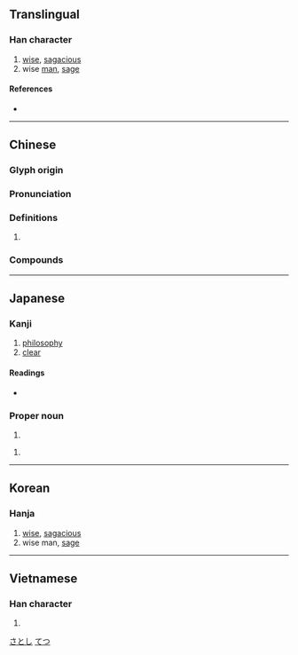 {{character info/new}}
==Translingual==

===Han character===
{{Han char|rn=30|rad=口|as=07|sn=10|four=52602|canj=QLR|ids=⿱折口}}

# [[wise]], [[sagacious]]
# wise [[man]], [[sage]]

====References====
* {{Han ref|kx=0191.010|dkj=03667|dj=0410.150|hdz=10625.030|uh=54F2|ud=21746|bh=ADF5|bd=44533}}

----

==Chinese==
{{zh-forms|alt=喆}}

===Glyph origin===
{{Han etym}}

===Pronunciation===
{{zh-pron
|m=zhé
|c=zit3
|h=pfs=
|md=
|mn=qz,tw,xm,zz:tiat/twv:thiat
|w=
|mc=y
|oc=y
|cat=
}}

===Definitions===
{{zh-hanzi}}

# {{rfdef|lang=zh}}

===Compounds===
{{zh-der|哲理|哲人|哲人其萎|哲人石|哲學|哲學博士|哲學家|哲學史}}

----

==Japanese==

===Kanji===
{{ja-kanji|grade=c|rs=口07}}

# [[philosophy]]
# [[clear]]

====Readings====
* {{ja-readings|goon=[[てち]] (techi)|kanon=[[てつ]] (tetsu)|kun=[[あきらか]] (akiraka), [[さとい]] (satoi)}}

===Proper noun===
{{ja-pos|proper|さとし}}

# {{given name|male|lang=ja}}

{{ja-pos|proper|てつ}}

# {{given name|male|lang=ja}}

[[Category:Japanese male given names|さとし]]
[[Category:Japanese male given names|てつ]]

----

==Korean==

===Hanja===
{{ko-hanja|hangeul=철|eumhun=밝을|rv=cheol|mr=ch'ŏl}}

# [[wise]], [[sagacious]]
# wise man, [[sage]]

----

==Vietnamese==

===Han character===
{{vi-hantu|[[triết]], [[chít]], [[trết]], [[trít]]|rs=口07}}

# {{defn|lang=vi|sort=口07}}